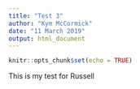```yaml
---
title: "Test 3"
author: "Kym McCormick"
date: "11 March 2019"
output: html_document
---
```


```r
knitr::opts_chunk$set(echo = TRUE)
```

This is my test for Russell

